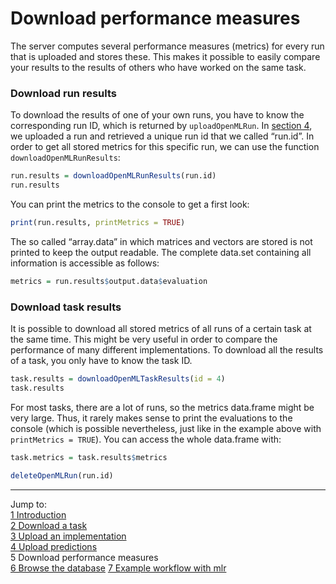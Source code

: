 Download performance measures
=============================

The server computes several performance measures (metrics) for every run that is uploaded and stores these. This makes it possible to easily compare your results to the results of others who have worked
on the same task. 

### Download run results
To download the results of one of your own runs, you have to know the corresponding run ID, which is returned by `uploadOpenMLRun`. In [section 4](4-Upload-predictions.md), we uploaded a run and
retrieved a unique run id that we called "run.id". In order to get all stored metrics for this
specific run, we can use the function `downloadOpenMLRunResults`:

```r
run.results = downloadOpenMLRunResults(run.id)
run.results
```
You can print the metrics to the console to get a first look:
```r
print(run.results, printMetrics = TRUE)
```
The so called "array.data" in which matrices and vectors are stored is not printed to keep
the output readable. The complete data.set containing all information is accessible as follows:
```r
metrics = run.results$output.data$evaluation
```
### Download task results
It is possible to download all stored metrics of all runs of a certain task at the same time. This
might be very useful in order to compare the performance of many different implementations. To
download all the results of a task, you only have to know the task ID. 

```r
task.results = downloadOpenMLTaskResults(id = 4)
task.results
```
For most tasks, there are a lot of runs, so the metrics data.frame might be very large. Thus, it
rarely makes sense to print the evaluations to the console (which is possible nevertheless, just
like in the example above with `printMetrics = TRUE`). You can access the whole data.frame with:
```r
task.metrics = task.results$metrics
```
```r
deleteOpenMLRun(run.id)
```
----------------------------------------------------------------------------------------------------
Jump to:   
[1 Introduction](1-Introduction.md)  
[2 Download a task](2-Download-a-task.md)  
[3 Upload an implementation](3-Upload-an-implementation.md)  
[4 Upload predictions](4-Upload-predictions.md)  
5 Download performance measures  
[6 Browse the database](6-Browse-the-database.md)
[7 Example workflow with mlr](7-Example-workflow-with-mlr.md)